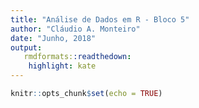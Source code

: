 ```yaml
---
title: "Análise de Dados em R - Bloco 5"
author: "Cláudio A. Monteiro"
date: "Junho, 2018"
output:
   rmdformats::readthedown:
    highlight: kate
---
```


```r
knitr::opts_chunk$set(echo = TRUE)
```


